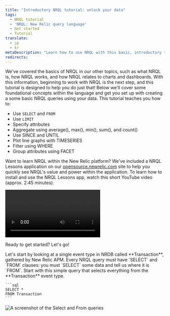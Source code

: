 ```yaml
---
title: "Introductory NRQL tutorial: unlock your data"
tags:
  - NRQL tutorial
  - 'NRQL: New Relic query language'
  - Get started
  - Tutorial
translate:
  - jp
  - kr
metaDescription: "Learn how to use NRQL with this basic, introductory tutorial."
redirects:
---
```



We've covered the basics of NRQL in our other topics, such as what NRQL is, how NRQL works, and how NRQL relates to charts and dashboards. With this information, beginning to work with NRQL is the next step, and this tutorial is designed to help you do just that! Below we'll cover some foundational concepts within the language and get you set up with creating a some basic NRQL queries using your data. This tutorial teaches you how to:

* Use `SELECT` and `FROM`
* Use `LIMIT`
* Specify attributes
* Aggregate using average(), max(), min(), sum(), and count()
* Use SINCE and UNTIL
* Plot line graphs with TIMESERIES
* Filter using WHERE
* Group attributes using FACET

Want to learn NRQL within the New Relic platform? We've included a NRQL Lessons application on our [opensource.newrelic.com](https://opensource.newrelic.com/projects/newrelic/nr1-learn-nrql) site to help you quickly see NRQL's value and power within the application. To learn how to install and use the NRQL Lessons app, watch this short YouTube video (approx. 2:45 minutes).

<Video
  id="3UHEHbprs6I"
  type="youtube"
/>

Ready to get started? Let's go!

<CollapserGroup>
  <Collapser
    className="freq-link"
    id="first-query"
    title="1. Your First Query"
  >
  <SideBySide>
  <Side>
Let's start by looking at a single event type in NRDB called **Transaction**, gathered by New Relic APM. Every NRQL query must have `SELECT` and `FROM` clauses: you must `SELECT` some data and tell us where it is `FROM`. Start with this simple query that selects everything from the **Transaction** event type.
 
    ```sql
    SELECT *
    FROM Transaction
    ```
  </Side>
  <Side>
    <img
  title="Select and From example"
  alt="A screenshot of the Select and From queries"
  src={queriesnrqltutorial1}
/>
  </Side>
  </SideBySide>
  </Collapser>
</CollapserGroup>